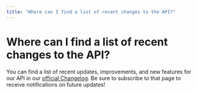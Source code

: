 ```yaml
---
title: "Where can I find a list of recent changes to the API?"
---
```


# Where can I find a list of recent changes to the API?

You can find a list of recent updates, improvements, and new features for our API in our [official Changelog](https://changelog.assemblyai.com/). Be sure to subscribe to that page to receive notifications on future updates!